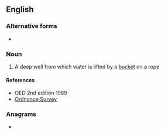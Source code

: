 ==English==

===Alternative forms===
* {{l|en|draw well}}

===Noun===
{{en-noun|head=[[draw]]-[[well]]}}

# A deep well from which water is lifted by a [[bucket]] on a rope
#: {{syn|en|q1=abbreviation|D Well|DW}}

====References====
* OED 2nd edition 1989
* [https://web.archive.org/web/20090216135931/http://www.ordnancesurvey.co.uk/oswebsite/freefun/geofacts/geo0440.html Ordnance Survey]

===Anagrams===
* {{anagrams|en|a=adellrww|Wardwell}}
